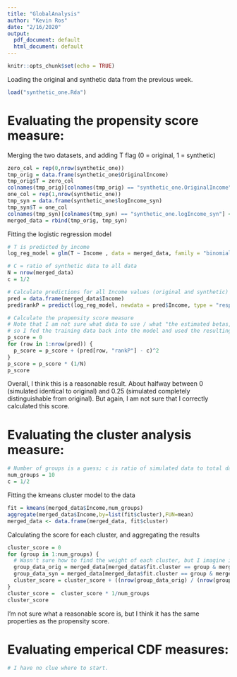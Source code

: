 ```yaml
---
title: "GlobalAnalysis"
author: "Kevin Ros"
date: "2/16/2020"
output:
  pdf_document: default
  html_document: default
---
```


```r
knitr::opts_chunk$set(echo = TRUE)
```


Loading the original and synthetic data from the previous week.
```r
load("synthetic_one.Rda")
```


# Evaluating the propensity score measure:


Merging the two datasets, and adding T flag (0 = original, 1 = synthetic)
```r
zero_col = rep(0,nrow(synthetic_one))
tmp_orig = data.frame(synthetic_one$OriginalIncome)
tmp_orig$T = zero_col
colnames(tmp_orig)[colnames(tmp_orig) == "synthetic_one.OriginalIncome"] <- "Income"
one_col = rep(1,nrow(synthetic_one))
tmp_syn = data.frame(synthetic_one$logIncome_syn)
tmp_syn$T = one_col
colnames(tmp_syn)[colnames(tmp_syn) == "synthetic_one.logIncome_syn"] <- "Income"
merged_data = rbind(tmp_orig, tmp_syn)
```

Fitting the logistic regression model
```r
# T is predicted by income
log_reg_model = glm(T ~ Income , data = merged_data, family = "binomial")

# C = ratio of synthetic data to all data
N = nrow(merged_data)
c = 1/2

# Calculate predictions for all Income values (original and synthetic)
pred = data.frame(merged_data$Income)
pred$rankP = predict(log_reg_model, newdata = pred$Income, type = "response")

# Calculate the propensity score measure
# Note that I am not sure what data to use / what "the estimated betas, which are obtained by maximum likelihood estimation" means,
# so I fed the training data back into the model and used the resulting estimations as the pis
p_score = 0
for (row in 1:nrow(pred)) {
  p_score = p_score + (pred[row, "rankP"] - c)^2
}
p_score = p_score * (1/N)
p_score
```
Overall, I think this is a reasonable result. About halfway between 0 (simulated identical to original) and 0.25 (simulated completely distinguishable from original). But again, I am not sure that I correctly calculated this score.



# Evaluating the cluster analysis measure:
```r
# Number of groups is a guess; c is ratio of simulated data to total data
num_groups = 10
c = 1/2
```

Fitting the kmeans cluster model to the data
```r
fit = kmeans(merged_data$Income,num_groups)
aggregate(merged_data$Income,by=list(fit$cluster),FUN=mean)
merged_data <- data.frame(merged_data, fit$cluster) 
```

Calculating the score for each cluster, and aggregating the results
```r
cluster_score = 0
for (group in 1:num_groups) {
  # Wasn't sure how to find the weight of each cluster, but I imagine its somehow found through the fit variable above
  group_data_orig = merged_data[merged_data$fit.cluster == group & merged_data$T == 0,]
  group_data_syn = merged_data[merged_data$fit.cluster == group & merged_data$T == 1,]
  cluster_score = cluster_score + ((nrow(group_data_orig) / (nrow(group_data_orig) + nrow(group_data_syn))) - c)^2
}
cluster_score =  cluster_score * 1/num_groups
cluster_score
```
I'm not sure what a reasonable score is, but I think it has the same properties as the propensity score. 


# Evaluating emperical CDF measures:
```r
# I have no clue where to start. 
```